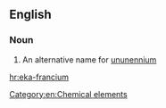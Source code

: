 ==English==

===Noun===
{{en-noun|head=[[eka-]][[francium]]|-}}

#  An alternative name for [[ununennium]]

[[Category:en:Chemical elements]]

[[hr:eka-francium]]
